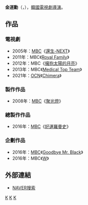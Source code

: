 {{藝人
| 姓名     = 金道勳 
| 類型     = 導演
| 圖片     = 
| 圖片尺寸 = 
| 圖片簡介 = 
| 原名     = 
| 外文名   = 김도훈
| 外文     = ko
| 羅馬拼音 = Kim Do Hoon
| 英文名   = 
| 綽號     = 
| 其他藝名 = 
| 國籍     = {{ROK}}
| 民族     = 
| 籍貫     = 
| 出生日期 = {{Birth date and age|1970|7|27}}
| 出生地點 = 
| 職業     = [[導演|導演]]
| 語言     = [[韓語|韓語]]
| 教育程度 = 
| 出身地   = 
| 出道作   = 
| 出道日期 = 2002年
| 代表作   = 
| 活躍年代 = 
| 經紀公司 = [[文化廣播_(韓國)|MBC]]
}}

'''金道勳'''（{{lang-ko|'''김도훈'''}}，{{bd|1970年|7月27日}}），[[韓國|韓國]][[電視劇|電視劇]][[導演|導演]]。
== 作品 ==
=== 電視劇 ===
*2005年：[[文化廣播_(韓國)|MBC]]《[[還生-NEXT|還生-NEXT]]》
*2011年：MBC《[[Royal_Family|Royal Family]]》
*2012年：MBC《[[擁抱太陽的月亮|擁抱太陽的月亮]]》
*2013年：MBC《[[Medical_Top_Team|Medical Top Team]]》
*2021年：[[OCN|OCN]]《[[Chimera_(電視劇)|Chimera]]》

===製作作品 ===
*2008年：[[文化廣播_(韓國)|MBC]]《[[聚光燈|聚光燈]]》

===總製作作品 ===
*2016年：[[文化廣播_(韓國)|MBC]]《[[好運羅曼史|好運羅曼史]]》

===企劃作品 ===
*2016年：[[文化廣播_(韓國)|MBC]]《[[Goodbye_Mr._Black|Goodbye Mr. Black]]》
*2016年：MBC《[[W_(電視劇)|W]]》

== 外部連結 ==
*[http://search.naver.com/search.naver?where=nexearch&sm=tab_etc&ie=utf8&os=191021&pkid=1&query=%EA%B9%80%EB%8F%84%ED%9B%88 NAVER搜索] {{Wayback|url=http://search.naver.com/search.naver?where=nexearch&sm=tab_etc&ie=utf8&os=191021&pkid=1&query=%EA%B9%80%EB%8F%84%ED%9B%88 |date=20190701092602 }}{{ko}}
{{JS Pictures}}
[[Category:韓國導演|K]]
[[Category:韓國電視劇導演|K]]
[[Category:金姓|K]]